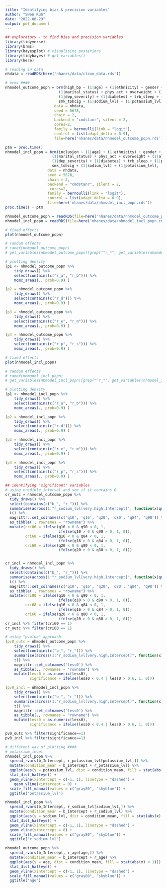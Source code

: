 ```yaml
---
title: "Identifying bias & precision variables"
author: "Swen Kuh"
date: "2022-08-29"
output: pdf_document
---
```


```r
## exploratory - to find bias and precision variables
library(tidyverse)
library(brms)
library(bayesplot) # visualising posteriors 
library(tidybayes) # get_variables()
library(here)

# reading in data
nhdata = readRDS(here('nhanes/data/clean_data.rds')) 
```

```r
# brms ####
nhmodel_outcome_popn = brm(high_bp ~ (1|age) + (1|ethnicity) + gender + (1|educ) +
                        (1|marital_status) + phys_act + overweight + (1|alc_exc) +  (1|BMI_range) + 
                        (1|dep_severity) + (1|diabetes) + trb_sleep + (1|pov_level) + smk2_exp +
                        smk_tobcig + (1|sodium_lvl) + (1|potassium_lvl),
                      data = nhdata,
                      seed = 5678,
                      chain = 2,  
                      backend = "cmdstanr", silent = 2,
                      cores=2,
                      family = bernoulli(link = "logit"),
                      control = list(adapt_delta = 0.9),
                      file=here('nhanes/data/nhmodel_outcome_popn.rds'))

ptm = proc.time()
nhmodel_incl_popn = brm(inclusion ~ (1|age) + (1|ethnicity) + gender + (1|educ) +
                     (1|marital_status) + phys_act + overweight + (1|alc_exc) +  (1|BMI_range) + 
                     (1|dep_severity) + (1|diabetes) + trb_sleep + (1|pov_level) + smk2_exp +
                     smk_tobcig + (1|sodium_lvl) + (1|potassium_lvl),
                   data = nhdata,
                   seed = 5678,
                   chain = 2,
                   backend = "cmdstanr", silent = 2,
                    cores=2,
                   family = bernoulli(link = "logit"),
                   control = list(adapt_delta = 0.9), 
                   file=here('nhanes/data/nhmodel_incl_popn.rds'))
proc.time() - ptm
```


```r
nhmodel_outcome_popn = readRDS(file=here('nhanes/data/nhmodel_outcome_popn.rds'))
nhmodel_incl_popn = readRDS(file=here('nhanes/data/nhmodel_incl_popn.rds'))

# fixed effects
plot(nhmodel_outcome_popn)

# random effects
# ranef(nhmodel_outcome_popn)
# get_variables(nhmodel_outcome_popn)[grep("^r_*", get_variables(nhmodel_outcome_popn))]

# plotting density
(p1 <- nhmodel_outcome_popn %>%  
    tidy_draws() %>%   
    select(contains(c("r_a", "r_b"))) %>% 
    mcmc_areas(., prob=0.9) )

(p2 = nhmodel_outcome_popn %>%  
    tidy_draws() %>%   
    select(contains(c("r_d"))) %>% 
    mcmc_areas(., prob=0.9) )

(p3 = nhmodel_outcome_popn %>%  
    tidy_draws() %>%   
    select(contains(c("r_e", "r_m"))) %>% 
    mcmc_areas(., prob=0.9) )

(p4 = nhmodel_outcome_popn %>%  
    tidy_draws() %>%   
    select(contains(c("r_p", "r_s"))) %>% 
    mcmc_areas(., prob=0.9) )
```

```r
# fixed effects
plot(nhmodel_incl_popn)

# random effects
# ranef(nhmodel_incl_popn)
# get_variables(nhmodel_incl_popn)[grep("^r_*", get_variables(nhmodel_incl_popn))]

# plotting density
(p1 <- nhmodel_incl_popn %>%  
    tidy_draws() %>%   
    select(contains(c("r_a", "r_b"))) %>% 
    mcmc_areas(., prob=0.9) )

(p2 = nhmodel_incl_popn %>% 
    tidy_draws() %>%   
    select(contains(c("r_d"))) %>% 
    mcmc_areas(., prob=0.9) )

(p3 = nhmodel_incl_popn %>%  
    tidy_draws() %>%    
    select(contains(c("r_e", "r_m"))) %>% 
    mcmc_areas(., prob=0.9) )

(p4 = nhmodel_incl_popn %>%  
    tidy_draws() %>%   
    select(contains(c("r_p", "r_s"))) %>% 
    mcmc_areas(., prob=0.9) )
```

```r
## identifying 'significant' variables
# using credible interval and see if it contains 0
cr_outc = nhmodel_outcome_popn %>% 
  tidy_draws() %>% 
  select(contains(c("b_", "r_"))) %>% 
  summarise(across(1:"r_sodium_lvl[very.high,Intercept]", function(x)quantile(x, c(0.1, 0.16, 0.20, 0.80, 0.84, 0.9)))) %>%
  t() %>%
  magrittr::set_colnames(c('q10', 'q16', 'q20', 'q80', 'q84', 'q90')) %>% 
  as_tibble(., rownames = "rowname") %>% 
  mutate(cri80 = ifelse(q10 < 0 & q90 < 0, 1,
                        ifelse(q10 > 0 & q90 > 0, 1, 0)),
         cri68 = ifelse(q16 < 0 & q84 < 0, 1,
                        ifelse(q16 > 0 & q84 > 0, 1, 0)),
         cri60 = ifelse(q20 < 0 & q80 < 0, 1,
                        ifelse(q20 > 0 & q80 > 0, 1, 0)))


cr_incl = nhmodel_incl_popn %>% 
  tidy_draws() %>% 
  select(contains(c("b_", "r_"))) %>% 
  summarise(across(1:"r_sodium_lvl[very.high,Intercept]", function(x)quantile(x, c(0.1, 0.16, 0.20, 0.80, 0.84, 0.9)))) %>%
  t() %>%
  magrittr::set_colnames(c('q10', 'q16', 'q20', 'q80', 'q84', 'q90')) %>% 
  as_tibble(., rownames = "rowname") %>% 
  mutate(cri80 = ifelse(q10 < 0 & q90 < 0, 1,
                        ifelse(q10 > 0 & q90 > 0, 1, 0)),
         cri68 = ifelse(q16 < 0 & q84 < 0, 1,
                        ifelse(q16 > 0 & q84 > 0, 1, 0)),
         cri60 = ifelse(q20 < 0 & q80 < 0, 1,
                        ifelse(q20 > 0 & q80 > 0, 1, 0)))
cr_incl %>% filter(cri60 == 1)
cr_outc %>% filter(cri60 == 1)

# using "pvalue" approach
(pv0_outc = nhmodel_outcome_popn %>%  
    tidy_draws() %>%   
    select(contains(c("b_", "r_"))) %>% 
    summarise(across(1:"r_sodium_lvl[very.high,Intercept]", function(x)mean(x<0))) %>% 
    t() %>%
    magrittr::set_colnames('less0') %>% 
    as_tibble(., rownames = "rowname") %>% 
    mutate(less0 = as.numeric(less0), 
           significance = ifelse(less0 < 0.4 | less0 > 0.6, 1, 0)))

(pv0_incl = nhmodel_incl_popn %>%  
    tidy_draws() %>%   
    select(contains(c("b_", "r_"))) %>% 
    summarise(across(1:"r_sodium_lvl[very.high,Intercept]", function(x)mean(x<0))) %>% 
    t() %>%
    magrittr::set_colnames('less0') %>% 
    as_tibble(., rownames = "rowname") %>% 
    mutate(less0 = as.numeric(less0), 
           significance = ifelse(less0 < 0.4 | less0 > 0.6, 1, 0)))

pv0_outc %>% filter(significance==1)
pv0_incl %>% filter(significance==1)

```

```r
# different way of plotting ####
# potassium_level
nhmodel_incl_popn %>% 
  spread_rvars(b_Intercept, r_potassium_lvl[potassium_lvl,]) %>%
  mutate(condition_mean = b_Intercept + r_potassium_lvl) %>%
  ggplot(aes(y = potassium_lvl, dist = condition_mean, fill = stat(abs(x) < 1))) +
  stat_dist_halfeye() +
  geom_vline(xintercept = c(-1, 1), linetype = "dashed") +
    geom_vline(xintercept = 0) +
  scale_fill_manual(values = c("gray80", "skyblue")) + 
  ggtitle('potassium_lvl')

nhmodel_incl_popn %>% 
  spread_rvars(b_Intercept, r_sodium_lvl[sodium_lvl,]) %>%
  mutate(condition_mean = b_Intercept + r_sodium_lvl) %>%
  ggplot(aes(y = sodium_lvl, dist = condition_mean, fill = stat(abs(x) < 1))) +
  stat_dist_halfeye() +
  geom_vline(xintercept = c(-1, 1), linetype = "dashed") +
  geom_vline(xintercept = 0) +
  scale_fill_manual(values = c("gray80", "skyblue")) + 
  ggtitle('r_sodium_lvl')

nhmodel_outcome_popn %>% 
  spread_rvars(b_Intercept, r_age[age,]) %>%
  mutate(condition_mean = b_Intercept + r_age) %>%
  ggplot(aes(y = age, dist = condition_mean, fill = stat(abs(x) < 1))) +
  stat_dist_halfeye() +
  geom_vline(xintercept = c(-1, 1), linetype = "dashed") +
  scale_fill_manual(values = c("gray80", "skyblue")) + 
  ggtitle('age')
```